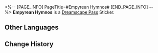 <%-- [PAGE_INFO]
PageTitle=#Empyrean Hymnos#
[END_PAGE_INFO] --%>
{{Stub|Location information}}
{{Item Infobox
|id          = 223155
|image       = Dreamscape Pass Sticker Empyrean Hymnos.png{{subst:void|<!--$UPLOAD:<<SpriteOutput/TravelBrochure/StickFigures/223155.png>-<Dreamscape Pass Sticker Empyrean Hymnos.png>-<Item Icons>>-->}}
|type        = Dreamscape Pass Sticker
|type2       = City That Never Sleeps Stickers
|invCategory = 
|rarity      = 4
|effect      = 
|description = Digital stickers that can be used to decorate the pages of the Dreamtour Handbook. They come in many different styles.
|source1     = [[Gaze upon the Penacony Grand Theater from afar at the Golden Hour]]
}}
{{Description|Those were most likely the most wondrous two hours in your life.}}
'''Empyrean Hymnos''' is a [[Dreamscape Pass]] Sticker.

==Other Languages==
{{Other Languages
|en   = Empyrean Hymnos
|zhs  = 颉颃天籁
|zht  = 頡頏天籟
|ja   = エンピリアン・ハーモニー
|ko   = 창공으로 치솟는 천뢰
|es   = Himno empíreo
|fr   = Hymnes de l'Empyrée
|ru   = Гимн Эмпиреев
|th   = เสียงแห่งสรวงสวรรค์
|vi   = Khúc Hát Thiên Đường
|de   = Himmelsflug
|id   = Himne Bergema
|pt   = Empyrean Hymnos
}}

==Change History==
{{Change History|2.0}}